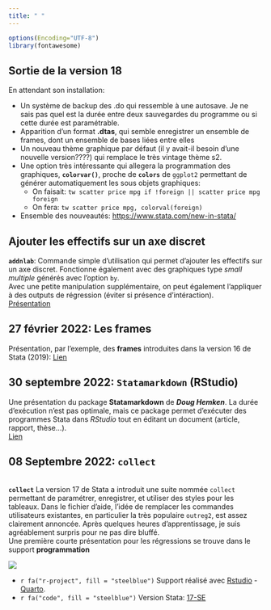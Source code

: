 ---
title: " "
---

```{r setup, include=FALSE}
options(Encoding="UTF-8")
library(fontawesome)
```


::: {.callout-note icon="false"}
## Sortie de la version 18

En attendant son installation: 

- Un système de backup des .do qui ressemble à une autosave. Je ne sais pas quel est la durée entre deux sauvegardes du programme ou si cette durée est paramétrable. 
- Apparition d'un format **.dtas**, qui semble enregistrer un ensemble de frames, dont un ensemble de bases liées entre elles 
- Un nouveau thème graphique par défaut (il y avait-il besoin d'une nouvelle version????) qui remplace le très vintage thème s2. 
- Une option très intéressante qui allegera la programmation des graphiques, **`colorvar()`**, proche de **`colors`** de `ggplot2` permettant de générer automatiquement les sous objets graphiques:  
  - On faisait: `tw scatter price mpg if !foreign || scatter price mpg foreign`
  - On fera: `tw scatter price mpg, colorval(foreign)`
- Ensemble des nouveautés: <https://www.stata.com/new-in-stata/>  

:::


::: {.callout-note icon="false"}
## Ajouter les effectifs sur un axe discret

**`addnlab`**: Commande simple d'utilisation qui permet d'ajouter les effectifs sur un axe discret. Fonctionne également avec des graphiques type *small multiple* générés avec l'option `by`.  
Avec une petite manipulation supplémentaire, on peut également l'appliquer à des outputs de régression (éviter si présence d'intéraction).  
[Présentation](https://mthevenin.github.io/stata_graphiques/programmation/addnlab/addnlab.html)

:::


::: callout-note

## 27 février 2022: **Les frames** 

Présentation, par l'exemple, des **frames** introduites dans la version 16 de Stata (2019): [Lien](https://mthevenin.github.io/stata_programmation/speedup/frame/frame.html)

:::

::: callout-note

## 30 septembre 2022: **`Statamarkdown`** (RStudio)

Une présentation du package **Statamarkdown** de ***Doug Hemken***. La durée d'exécution n'est pas optimale, mais ce package permet d'exécuter des programmes Stata dans *RStudio* tout en éditant un 
document (article, rapport, thèse...).  
[Lien](https://mthevenin.github.io/stata_programmation/R/statamarkdown/statamarkdown_html.html)
:::


::: callout-note

## 08 Septembre 2022: **`collect`**

::: {layout-ncol=2}
<br>
**`collect`** 
La version 17 de Stata a introduit une suite nommée `collect` permettant de paramétrer, enregistrer, et utiliser des styles pour les tableaux. Dans le fichier d'aide, l'idée de  remplacer les commandes utilisateurs existantes, en particulier la très populaire `outreg2`, est assez clairement annoncée. Après quelques heures d'apprentissage, je suis agréablement surpris pour ne pas dire bluffé.   
Une première courte présentation pour les régressions se trouve dans le support **programmation**


![](https://mthevenin.github.io/stata_programmation/tableaux/collect.PNG)

:::
:::



-   `r fa("r-project", fill = "steelblue")` Support réalisé avec [Rstudio](href:https://www.rstudio.com) - [Quarto](https://quarto.org).
-   `r fa("code", fill = "steelblue")` Version Stata: [17-SE](https://www.stata.com/)



